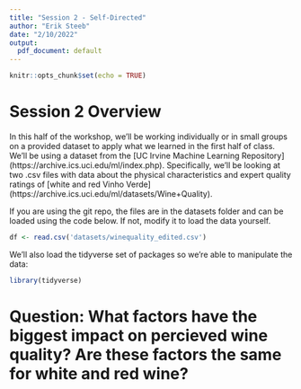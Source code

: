 ```yaml
---
title: "Session 2 - Self-Directed"
author: "Erik Steeb"
date: "2/10/2022"
output:
  pdf_document: default
---
```


```r
knitr::opts_chunk$set(echo = TRUE)
```

# Session 2 Overview

In this half of the workshop, we'll be working individually or in small groups on a provided dataset to apply what we learned in the first half of class. We'll be using a dataset from the [UC Irvine Machine Learning Repository] (https://archive.ics.uci.edu/ml/index.php). Specifically, we'll be looking at two .csv files with data about the physical characteristics and expert quality ratings of [white and red Vinho Verde] (https://archive.ics.uci.edu/ml/datasets/Wine+Quality).

If you are using the git repo, the files are in the datasets folder and can be loaded using the code below. If not, modify it to load the data yourself.

```r
df <- read.csv('datasets/winequality_edited.csv')


```


We'll also load the tidyverse set of packages so we're able to manipulate the data:

```r

library(tidyverse)

```

# Question: What factors have the biggest impact on percieved wine quality? Are these factors the same for white and red wine?